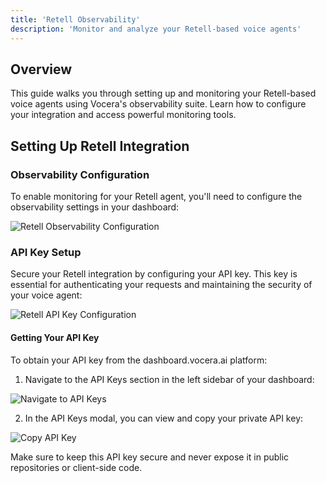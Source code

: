 ---
title: 'Retell Observability'
description: 'Monitor and analyze your Retell-based voice agents'
---


## Overview

This guide walks you through setting up and monitoring your Retell-based voice agents using Vocera's observability suite. Learn how to configure your integration and access powerful monitoring tools.

## Setting Up Retell Integration

### Observability Configuration

To enable monitoring for your Retell agent, you'll need to configure the observability settings in your dashboard:

<img src="/images/retell-observe.png" alt="Retell Observability Configuration" />

### API Key Setup

Secure your Retell integration by configuring your API key. This key is essential for authenticating your requests and maintaining the security of your voice agent:

<img src="/images/retellapikey.png" alt="Retell API Key Configuration" />

#### Getting Your API Key

To obtain your API key from the dashboard.vocera.ai platform:

1. Navigate to the API Keys section in the left sidebar of your dashboard:

<img src="/images/get-vocera-api-key-1.png" alt="Navigate to API Keys" />

2. In the API Keys modal, you can view and copy your private API key:

<img src="/images/get-vocera-api-key-2.png" alt="Copy API Key" />

Make sure to keep this API key secure and never expose it in public repositories or client-side code.

